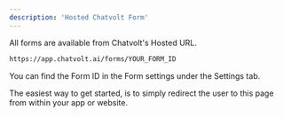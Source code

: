 ```yaml
---
description: 'Hosted Chatvolt Form'
---
```


All forms are available from Chatvolt's Hosted URL.

```bash
https://app.chatvolt.ai/forms/YOUR_FORM_ID
```

<Note>
  You can find the Form ID in the Form settings under the Settings tab.
</Note>

The easiest way to get started, is to simply redirect the user to this page from within your app or website.
